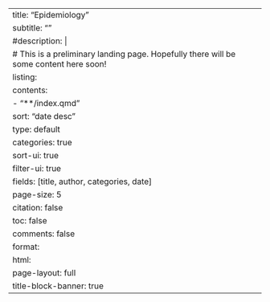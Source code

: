 ---
title: "Epidemiology"
subtitle: ""
#description: |
#    This is a preliminary landing page. Hopefully there will be some content here soon!
listing:
  contents:
    - "**/index.qmd"
  sort: "date desc"
  type: default
  categories: true
  sort-ui: true
  filter-ui: true
  fields: [title, author, categories, date]
  page-size: 5
citation: false
toc: false
comments: false
format:
    html:
      page-layout: full
title-block-banner: true
---
